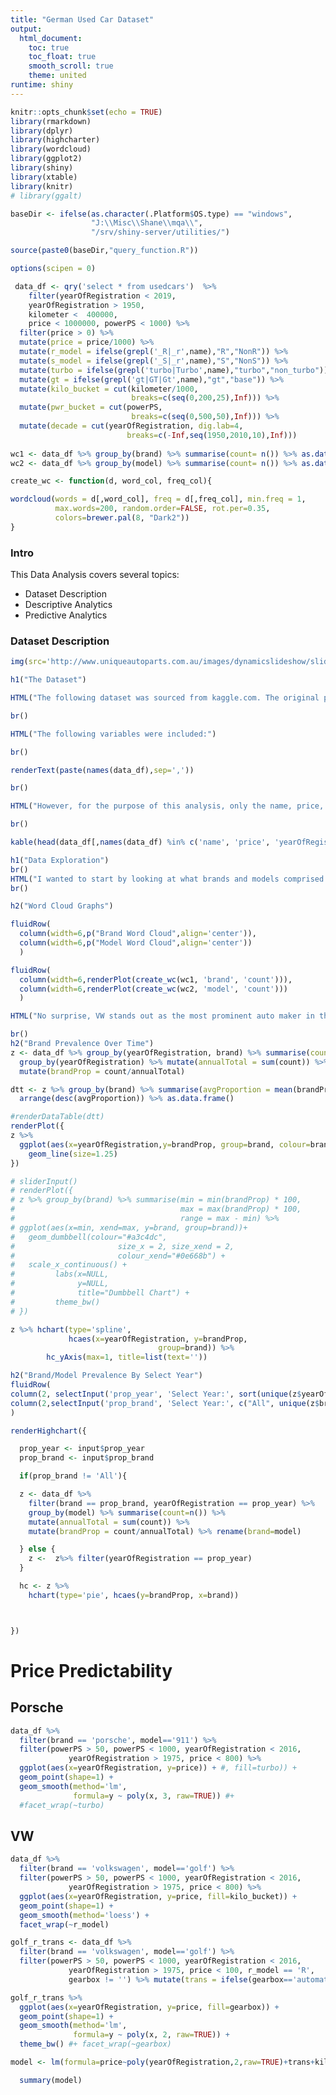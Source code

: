```yaml
---
title: "German Used Car Dataset"
output: 
  html_document:
    toc: true
    toc_float: true
    smooth_scroll: true
    theme: united
runtime: shiny
---
```



```r
knitr::opts_chunk$set(echo = TRUE)
library(rmarkdown)
library(dplyr)
library(highcharter)
library(wordcloud)
library(ggplot2)
library(shiny)
library(xtable)
library(knitr)
# library(ggalt)

baseDir <- ifelse(as.character(.Platform$OS.type) == "windows",
                  "J:\\Misc\\Shane\\mqa\\",
                  "/srv/shiny-server/utilities/")

source(paste0(baseDir,"query_function.R"))

options(scipen = 0)

 data_df <- qry('select * from usedcars')  %>% 
    filter(yearOfRegistration < 2019,
    yearOfRegistration > 1950,
    kilometer <  400000,
    price < 1000000, powerPS < 1000) %>%
  filter(price > 0) %>%
  mutate(price = price/1000) %>%
  mutate(r_model = ifelse(grepl('_R|_r',name),"R","NonR")) %>%
  mutate(s_model = ifelse(grepl('_S|_r',name),"S","NonS")) %>%
  mutate(turbo = ifelse(grepl('turbo|Turbo',name),"turbo","non_turbo")) %>%
  mutate(gt = ifelse(grepl('gt|GT|Gt',name),"gt","base")) %>%
  mutate(kilo_bucket = cut(kilometer/1000,
                           breaks=c(seq(0,200,25),Inf))) %>%
  mutate(pwr_bucket = cut(powerPS,
                           breaks=c(seq(0,500,50),Inf))) %>%
  mutate(decade = cut(yearOfRegistration, dig.lab=4,
                          breaks=c(-Inf,seq(1950,2010,10),Inf)))
 
wc1 <- data_df %>% group_by(brand) %>% summarise(count= n()) %>% as.data.frame()
wc2 <- data_df %>% group_by(model) %>% summarise(count= n()) %>% as.data.frame()

create_wc <- function(d, word_col, freq_col){

wordcloud(words = d[,word_col], freq = d[,freq_col], min.freq = 1,
          max.words=200, random.order=FALSE, rot.per=0.35,
          colors=brewer.pal(8, "Dark2"))
}


```

### Intro {.sidebar}

This Data Analysis covers several topics:

* Dataset Description
* Descriptive Analytics
* Predictive Analytics

### Dataset Description
```r
img(src='http://www.uniqueautoparts.com.au/images/dynamicslideshow/slides/unique/banner_3.jpg')

h1("The Dataset")

HTML("The following dataset was sourced from kaggle.com. The original provider of scraped used car information from the German EBay motors website. You'll notice many of the variables are in German however are relatively interpretable.")

br()

HTML("The following variables were included:")

br()

renderText(paste(names(data_df),sep=','))

br()

HTML("However, for the purpose of this analysis, only the name, price, yearOfRegistration, gearbox, powerPS, model, kilometer, brand, and notRepairedDamage variables were used. Below is the beginning of the data set with including only the noted columns:")

br()

kable(head(data_df[,names(data_df) %in% c('name', 'price', 'yearOfRegistration', 'gearbox', 'powerPS', 'model', 'kilometer', 'brand', 'notRepairedDamage')]))

h1("Data Exploration")
br()
HTML("I wanted to start by looking at what brands and models comprised the majority of the cars for sale. Word cloud charts are an interesting and visually intuitive way of displaying the relative frequency of words among words.")
br()

h2("Word Cloud Graphs")

fluidRow(
  column(width=6,p("Brand Word Cloud",align='center')),
  column(width=6,p("Model Word Cloud",align='center'))
  )

fluidRow(
  column(width=6,renderPlot(create_wc(wc1, 'brand', 'count'))),
  column(width=6,renderPlot(create_wc(wc2, 'model', 'count')))
  )

HTML("No surprise, VW stands out as the most prominent auto maker in the dataset. The VW Golf stands as the model name with the most occurences in the data set.")

br()
h2("Brand Prevalence Over Time")
z <- data_df %>% group_by(yearOfRegistration, brand) %>% summarise(count=n()) %>%
  group_by(yearOfRegistration) %>% mutate(annualTotal = sum(count)) %>%
  mutate(brandProp = count/annualTotal)

dtt <- z %>% group_by(brand) %>% summarise(avgProportion = mean(brandProp)) %>%
  arrange(desc(avgProportion)) %>% as.data.frame()

#renderDataTable(dtt)
renderPlot({
z %>%
  ggplot(aes(x=yearOfRegistration,y=brandProp, group=brand, colour=brand)) +
    geom_line(size=1.25)
})

# sliderInput()
# renderPlot({
# z %>% group_by(brand) %>% summarise(min = min(brandProp) * 100,
#                                     max = max(brandProp) * 100,
#                                     range = max - min) %>%
# ggplot(aes(x=min, xend=max, y=brand, group=brand))+
#   geom_dumbbell(colour="#a3c4dc",
#                       size_x = 2, size_xend = 2,
#                       colour_xend="#0e668b") +
#   scale_x_continuous() +
#         labs(x=NULL,
#              y=NULL,
#              title="Dumbbell Chart") +
#         theme_bw()
# })

z %>% hchart(type='spline',
             hcaes(x=yearOfRegistration, y=brandProp,
                                 group=brand)) %>%
        hc_yAxis(max=1, title=list(text=''))

h2("Brand/Model Prevalence By Select Year")
fluidRow(
column(2, selectInput('prop_year', 'Select Year:', sort(unique(z$yearOfRegistration), decreasing = T))),
column(2,selectInput('prop_brand', 'Select Year:', c("All", unique(z$brand))))
)

renderHighchart({

  prop_year <- input$prop_year
  prop_brand <- input$prop_brand

  if(prop_brand != 'All'){

  z <- data_df %>%
    filter(brand == prop_brand, yearOfRegistration == prop_year) %>%
    group_by(model) %>% summarise(count=n()) %>%
    mutate(annualTotal = sum(count)) %>%
    mutate(brandProp = count/annualTotal) %>% rename(brand=model)

  } else {
    z <-  z%>% filter(yearOfRegistration == prop_year)
  }

  hc <- z %>%
    hchart(type='pie', hcaes(y=brandProp, x=brand))



})

```

# Price Predictability

## Porsche
```r
data_df %>%
  filter(brand == 'porsche', model=='911') %>%
  filter(powerPS > 50, powerPS < 1000, yearOfRegistration < 2016,
             yearOfRegistration > 1975, price < 800) %>%
  ggplot(aes(x=yearOfRegistration, y=price)) + #, fill=turbo)) +
  geom_point(shape=1) +
  geom_smooth(method='lm',
              formula=y ~ poly(x, 3, raw=TRUE)) #+
  #facet_wrap(~turbo)
```

## VW
```r
data_df %>%
  filter(brand == 'volkswagen', model=='golf') %>%
  filter(powerPS > 50, powerPS < 1000, yearOfRegistration < 2016,
             yearOfRegistration > 1975, price < 800) %>%
  ggplot(aes(x=yearOfRegistration, y=price, fill=kilo_bucket)) +
  geom_point(shape=1) +
  geom_smooth(method='loess') +
  facet_wrap(~r_model)

golf_r_trans <- data_df %>%
  filter(brand == 'volkswagen', model=='golf') %>%
  filter(powerPS > 50, powerPS < 1000, yearOfRegistration < 2016,
             yearOfRegistration > 1975, price < 100, r_model == 'R',
             gearbox != '') %>% mutate(trans = ifelse(gearbox=='automatik',1,2))

golf_r_trans %>%
  ggplot(aes(x=yearOfRegistration, y=price, fill=gearbox)) +
  geom_point(shape=1) +
  geom_smooth(method='lm',
              formula=y ~ poly(x, 2, raw=TRUE)) +
  theme_bw() #+ facet_wrap(~gearbox)

model <- lm(formula=price~poly(yearOfRegistration,2,raw=TRUE)+trans+kilometer, data=golf_r_trans)

  summary(model)
```

